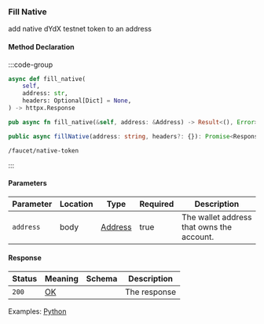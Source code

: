 ### Fill Native

add native dYdX testnet token to an address

#### Method Declaration

:::code-group

```python [Python]
async def fill_native(
    self,
    address: str,
    headers: Optional[Dict] = None,
) -> httpx.Response
```

```rust [Rust]
pub async fn fill_native(&self, address: &Address) -> Result<(), Error>
```

```typescript [TypeScript]
public async fillNative(address: string, headers?: {}): Promise<Response>
```

```url [API]
/faucet/native-token
```

:::

#### Parameters

| Parameter             | Location  | Type                  | Required      | Description                                                           |
| --------------------- | --------- | --------------------- | ------------- | --------------------------------------------------------------------- |
| `address`             | body      | [Address]             | true          | The wallet address that owns the account.                             |

#### Response

| Status | Meaning     | Schema                         | Description                                   |
| ------ | ----------- | ------------------------------ | --------------------------------------------- |
| `200`  | [OK]        |                                | The response                                  |

Examples: [Python]

[Python]: https://github.com/dydxprotocol/v4-clients/blob/3e8c7e1b960291b7ef273962d374d9934a5c4d33/v4-client-py-v2/examples/fund_account_example.py#L25

[Address]: /types/address
[OK]: /types/ok


